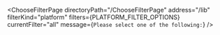 

<ChooseFilterPage
  directoryPath="/ChooseFilterPage"
  address="/lib"
  filterKind="platform"
  filters={PLATFORM_FILTER_OPTIONS}
  currentFilter="all"
  message={`Please select one of the following:`}
/>
